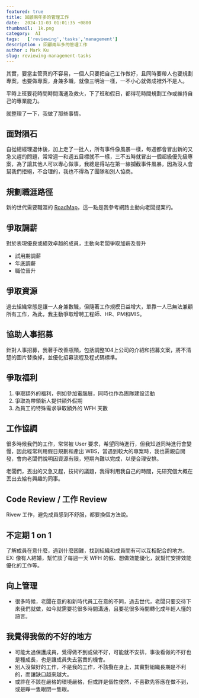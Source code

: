 ```yaml
---
featured: true
title: 回顧兩年多的管理工作
date:  2024-11-03 01:01:35 +0800
thumbnail:  1k.png
category:  AI  
tags:   ['reviewing','tasks','management']
description : 回顧兩年多的管理工作
author : Mark Ku
slug: reviewing-management-tasks
---
```


其實，要當主管真的不容易，一個人只要把自己工作做好，且同時要帶人也要規劃專案，也要做專案，身兼多職，就像三明治一樣，一不小心就做成裡外不是人。  

平時上班要花時間時間溝通及救火，下了班和假日，都得花時間規劃工作或維持自己的專業能力。

就整理了一下，我做了那些事情。

## 面對隕石 
自從總經理退休後，加上走了一批人，所有事件像風暴一樣，每週都會冒出新的又急又趕的問題，常常週一和週五目標就不一樣，三不五時就冒出一個超級優先級專案，為了讓其他人可以專心做事，我總是得站在第一線攔截事件風暴，因為沒人會幫我們拒絕，不合理的，我也不得為了團隊和別人協商。

## 規劃職涯路徑 
新的世代需要職涯的 [RoadMap](https://blog.markkulab.net/solving-the-middle-developer-career-dilemma/)，這一點是我參考網路主動向老闆提案的。

## 爭取調薪
對於表現優良或績效卓越的成員，主動向老闆爭取加薪及晉升
* 試用期調薪
* 年底調薪
* 職位晉升

## 爭取資源 
過去組織常態是讓一人身兼數職，但隨著工作規模日益增大，單靠一人已無法兼顧所有工作，為此，我主動爭取增聘工程師、HR、PM和MIS。

## 協助人事招募
針對人事招募，我著手改善瓶頸，包括調整104上公司的介紹和招募文案，將不清楚的圖片替換掉，並優化招募流程及程式碼標準。

## 爭取福利
1. 爭取額外的福利，例如參加電腦展，同時也作為團隊建設活動
2. 爭取為帶領新人提供額外假期
3. 為員工的特殊需求爭取額外的 WFH 天數

## 工作協調
很多時候我們的工作，常常被 User 要求，希望同時進行，但我知道同時進行會變慢，因此經常利用假日規劃和產出 WBS，當遇到較大的專案時，我也需親自開發，會向老闆們說明因資源有限，短期內難以完成，以便合理安排。

老闆們，丟出的又急又趕，技術的議題，我得利用我自己的時間，先研究個大概在丟出去給有興趣的同事。

## Code Review / 工作 Review 
Rivew 工作，避免成員感到不舒服，都要換個方法說。 

## 不定期 1 on 1 
了解成員在意什麼，遇到什麼困難，找到組織和成員間有可以互相配合的地方。 EX: 像有人結婚，幫忙談了每週一天 WFH 的假、想做效能優化，就幫忙安排效能優化的工作等。

## 向上管理
* 很多時候，老闆在意的和新時代員工在意的不同，過去世代，老闆只要交待下來我們就做，如今就需要花很多時間溝通，且要花很多時間轉化成年輕人懂的語言。

## 我覺得我做的不好的地方
* 可能太過保護成員，覺得做不到或做不好，可能就不安排，事後看做的不好也是種成長，也是讓成員失去當責的機會。
* 別人沒做好的工作，不是我的工作，不該攬在身上，其實對組織長期是不利的，而讓缺口越來越大。
* 或許在不該在嚴格的環境嚴格，但或許是個性使然，不喜歡先答應在做不到，或是睜一隻眼閉一隻眼。